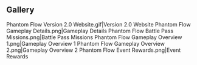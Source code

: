 {{Event Tabs}}
==Gallery==
<gallery>
Phantom Flow Version 2.0 Website.gif|Version 2.0 Website
Phantom Flow Gameplay Details.png|Gameplay Details
Phantom Flow Battle Pass Missions.png|Battle Pass Missions
Phantom Flow Gameplay Overview 1.png|Gameplay Overview 1
Phantom Flow Gameplay Overview 2.png|Gameplay Overview 2
Phantom Flow Event Rewards.png|Event Rewards
</gallery>